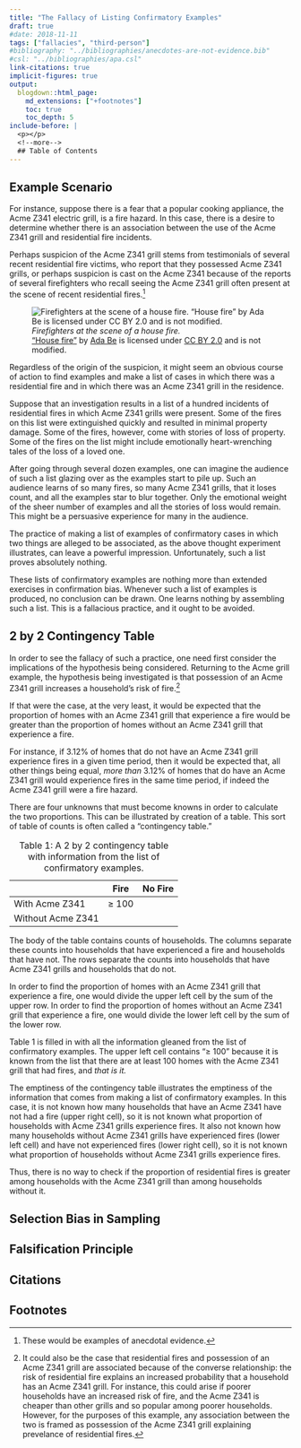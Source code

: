 ```yaml
---
title: "The Fallacy of Listing Confirmatory Examples"
draft: true
#date: 2018-11-11
tags: ["fallacies", "third-person"]
#bibliography: "../bibliographies/anecdotes-are-not-evidence.bib"
#csl: "../bibliographies/apa.csl"
link-citations: true
implicit-figures: true
output:
  blogdown::html_page:
    md_extensions: ["+footnotes"]
    toc: true
    toc_depth: 5
include-before: |
  <p></p>
  <!--more-->
  ## Table of Contents
---
```


## Example Scenario

For instance, suppose there is a fear that a popular cooking appliance, the Acme Z341 electric grill, is a fire hazard. In this case, there is a desire to determine whether there is an association between the use of the Acme Z341 grill and residential fire incidents.

Perhaps suspicion of the Acme Z341 grill stems from testimonials of several recent residential fire victims, who report that they possessed Acme Z341 grills, or perhaps suspicion is cast on the Acme Z341 because of the reports of several firefighters who recall seeing the Acme Z341 grill often present at the scene of recent residential fires.[^anecdotes]

[^anecdotes]: These would be examples of anecdotal evidence.

![
_Firefighters at the scene of a house fire._<br/>
["House fire"](https://www.flickr.com/photos/39195806@N04/5044281763)
by
[Ada Be](https://www.flickr.com/photos/adambelles/)
is licensed under
[CC BY 2.0](https://creativecommons.org/licenses/by/2.0/)
and is not modified.
](/images/house-fire.jpg)

Regardless of the origin of the suspicion, it might seem an obvious course of action to find examples and make a list of cases in which there was a residential fire and in which there was an Acme Z341 grill in the residence.

Suppose that an investigation results in a list of a hundred incidents of residential fires in which Acme Z341 grills were present. Some of the fires on this list were extinguished quickly and resulted in minimal property damage. Some of the fires, however, come with stories of loss of property. Some of the fires on the list might include emotionally heart-wrenching tales of the loss of a loved one.

After going through several dozen examples, one can imagine the audience of such a list glazing over as the examples start to pile up. Such an audience learns of so many fires, so many Acme Z341 grills, that it loses count, and all the examples star to blur together. Only the emotional weight of the sheer number of examples and all the stories of loss would remain. This might be a persuasive experience for many in the audience.

The practice of making a list of examples of confirmatory cases in which two things are alleged to be associated, as the above thought experiment illustrates, can leave a powerful impression. Unfortunately, such a list proves absolutely nothing.

These lists of confirmatory examples are nothing more than extended exercises in confirmation bias. Whenever such a list of examples is produced, no conclusion can be drawn. One learns nothing by assembling such a list. This is a fallacious practice, and it ought to be avoided.


## 2 by 2 Contingency Table

In order to see the fallacy of such a practice, one need first consider the implications of the hypothesis being considered. Returning to the Acme grill example, the hypothesis being investigated is that possession of an Acme Z341 grill increases a household's risk of fire.[^converse]

If that were the case, at the very least, it would be expected that the proportion of homes with an Acme Z341 grill that experience a fire would be greater than the proportion of homes without an Acme Z341 grill that experience a fire.

For instance, if 3.12% of homes that do not have an Acme Z341 grill experience fires in a given time period, then it would be expected that, all other things being equal, _more than_ 3.12% of homes that do have an Acme Z341 grill would experience fires in the same time period, if indeed the Acme Z341 grill were a fire hazard.

[^converse]: It could also be the case that residential fires and possession of an Acme Z341 grill are associated because of the converse relationship: the risk of residential fire explains an increased probability that a household has an Acme Z341 grill. For instance, this could arise if poorer households have an increased risk of fire, and the Acme Z341 is cheaper than other grills and so popular among poorer households. However, for the purposes of this example, any association between the two is framed as possession of the Acme Z341 grill explaining prevelance of residential fires.

There are four unknowns that must become knowns in order to calculate the two proportions. This can be illustrated by creation of a table. This sort of table of counts is often called a "contingency table."

<table>
  <caption>Table 1: A 2 by 2 contingency table with information from the list of confirmatory examples.</caption>
  <thead>
    <tr class="header">
      <th></th>
      <th>Fire</th>
      <th>No Fire</th>
    </tr>
  </thead>
  <tbody>
    <tr class="odd">
      <td>With Acme Z341</td>
      <td>≥ 100</td>
      <td></td>
    </tr>
    <tr class="even">
      <td>Without Acme Z341</td>
      <td></td>
      <td></td>
    </tr>
  </tbody>
</table>

The body of the table contains counts of households. The columns separate these counts into households that have experienced a fire and households that have not. The rows separate the counts into households that have Acme Z341 grills and households that do not.

In order to find the proportion of homes with an Acme Z341 grill that experience a fire, one would divide the upper left cell by the sum of the upper row. In order to find the proportion of homes without an Acme Z341 grill that experience a fire, one would divide the lower left cell by the sum of the lower row.

Table 1 is filled in with all the information gleaned from the list of confirmatory examples. The upper left cell contains "&ge; 100" because it is known from the list that there are at least 100 homes with the Acme Z341 grill that had fires, and _that is it._

The emptiness of the contingency table illustrates the emptiness of the information that comes from making a list of confirmatory examples. In this case, it is not known how many households that have an Acme Z341 have not had a fire (upper right cell), so it is not known what proportion of households with Acme Z341 grills experience fires. It also not known how many households without Acme Z341 grills have experienced fires (lower left cell) and have not experienced fires (lower right cell), so it is not known what proportion of households without Acme Z341 grills experience fires.

Thus, there is no way to check if the proportion of residential fires is greater among households with the Acme Z341 grill than among households without it.


## Selection Bias in Sampling




## Falsification Principle

## Citations

::: {#refs}
:::


## Footnotes
